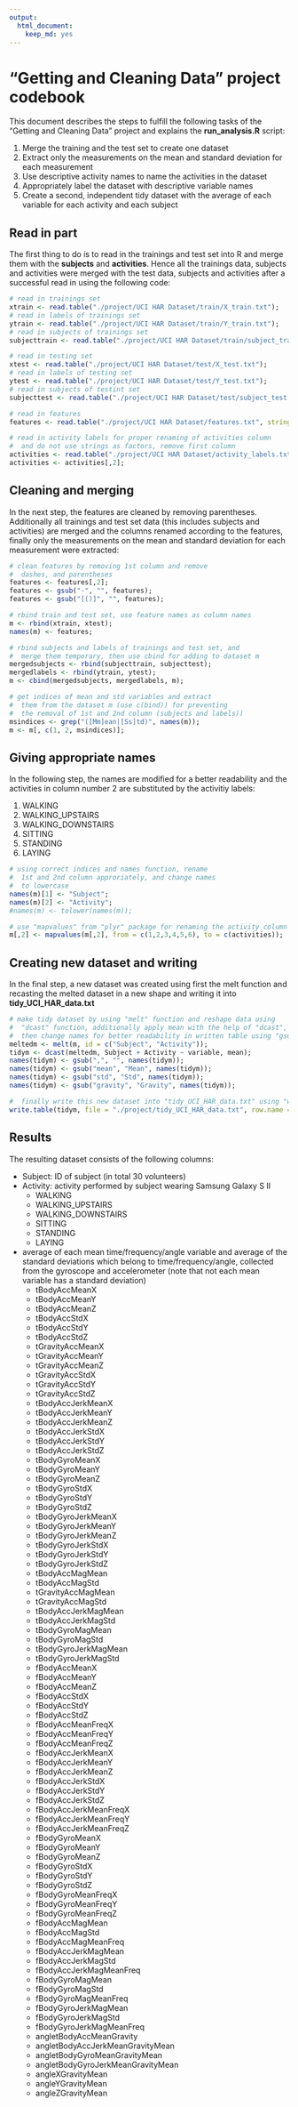 ```yaml
---
output:
  html_document:
    keep_md: yes
---
```

"Getting and Cleaning Data" project codebook
===

This document describes the steps to fulfill the following tasks of the "Getting and Cleaning Data" project and explains the **run_analysis.R** script:

1. Merge the training and the test set to create one dataset
2. Extract only the measurements on the mean and standard deviation for each measurement
3. Use descriptive activity names to name the activities in the dataset
4. Appropriately label the dataset with descriptive variable names
5. Create a second, independent tidy dataset with the average of each variable for each activity and each subject

## Read in part

The first thing to do is to read in the trainings and test set into R and merge them with the **subjects** and **activities**. Hence all the trainings data, subjects and activities were merged with the test data, subjects and activities after a successful read in using the following code:

```r
# read in trainings set
xtrain <- read.table("./project/UCI HAR Dataset/train/X_train.txt");
# read in labels of trainings set
ytrain <- read.table("./project/UCI HAR Dataset/train/Y_train.txt");
# read in subjects of trainings set
subjecttrain <- read.table("./project/UCI HAR Dataset/train/subject_train.txt");

# read in testing set
xtest <- read.table("./project/UCI HAR Dataset/test/X_test.txt");
# read in labels of testing set
ytest <- read.table("./project/UCI HAR Dataset/test/Y_test.txt");
# read in subjects of testint set
subjecttest <- read.table("./project/UCI HAR Dataset/test/subject_test.txt");

# read in features
features <- read.table("./project/UCI HAR Dataset/features.txt", stringsAsFactors = F);

# read in activity labels for proper renaming of activities column
#  and do not use strings as factors, remove first column
activities <- read.table("./project/UCI HAR Dataset/activity_labels.txt", stringsAsFactors = F);
activities <- activities[,2];
```

## Cleaning and merging

In the next step, the features are cleaned by removing parentheses. Additionally all trainings and test set data (this includes subjects and activities) are merged and the columns renamed according to the features, finally only the measurements on the mean and standard deviation for each measurement were extracted:

```r
# clean features by removing 1st column and remove 
#  dashes, and parentheses
features <- features[,2];
features <- gsub("-", "", features);
features <- gsub("[()]", "", features);

# rbind train and test set, use feature names as column names
m <- rbind(xtrain, xtest);
names(m) <- features;

# rbind subjects and labels of trainings and test set, and
#  merge them temporary, then use cbind for adding to dataset m
mergedsubjects <- rbind(subjecttrain, subjecttest);
mergedlabels <- rbind(ytrain, ytest);
m <- cbind(mergedsubjects, mergedlabels, m);

# get indices of mean and std variables and extract
#  them from the dataset m (use c(bind)) for preventing
#  the removal of 1st and 2nd column (subjects and labels))
msindices <- grep("([Mm]ean|[Ss]td)", names(m));
m <- m[, c(1, 2, msindices)];
```

## Giving appropriate names

In the following step, the names are modified for a better readability and the activities in column number 2 are substituted by the activitiy labels:

1. WALKING  
2. WALKING_UPSTAIRS  
3. WALKING_DOWNSTAIRS  
4. SITTING  
5. STANDING  
6. LAYING  

```r
# using correct indices and names function, rename
#  1st and 2nd column approriately, and change names
#  to lowercase
names(m)[1] <- "Subject";
names(m)[2] <- "Activity";
#names(m) <- tolower(names(m));

# use "mapvalues" from "plyr" package for renaming the activity column
m[,2] <- mapvalues(m[,2], from = c(1,2,3,4,5,6), to = c(activities));
```


## Creating new dataset and writing

In the final step, a new dataset was created using first the melt function and recasting the melted dataset in a new shape and writing it into **tidy_UCI_HAR_data.txt**

```r
# make tidy dataset by using "melt" function and reshape data using
#  "dcast" function, additionally apply mean with the help of "dcast",
#  then change names for better readability in written table using "gsub"
meltedm <- melt(m, id = c("Subject", "Activity"));
tidym <- dcast(meltedm, Subject + Activity ~ variable, mean);
names(tidym) <- gsub(",", "", names(tidym));
names(tidym) <- gsub("mean", "Mean", names(tidym));
names(tidym) <- gsub("std", "Std", names(tidym));
names(tidym) <- gsub("gravity", "Gravity", names(tidym));

#  finally write this new dataset into "tidy_UCI_HAR_data.txt" using "write.table"
write.table(tidym, file = "./project/tidy_UCI_HAR_data.txt", row.name = F);
```

## Results

The resulting dataset consists of the following columns:

* Subject: ID of subject (in total 30 volunteers)
* Activity: activity performed by subject wearing Samsung Galaxy S II 
    + WALKING  
    + WALKING_UPSTAIRS  
    + WALKING_DOWNSTAIRS  
    + SITTING  
    + STANDING  
    + LAYING  
* average of each mean time/frequency/angle variable and average of the standard deviations which belong to time/frequency/angle, collected from the gyroscope and accelerometer (note that not each mean variable has a standard deviation)
    + tBodyAccMeanX
    + tBodyAccMeanY
    + tBodyAccMeanZ
    + tBodyAccStdX
    + tBodyAccStdY
    + tBodyAccStdZ
    + tGravityAccMeanX
    + tGravityAccMeanY
    + tGravityAccMeanZ
    + tGravityAccStdX
    + tGravityAccStdY
    + tGravityAccStdZ
    + tBodyAccJerkMeanX
    + tBodyAccJerkMeanY
    + tBodyAccJerkMeanZ
    + tBodyAccJerkStdX
    + tBodyAccJerkStdY
    + tBodyAccJerkStdZ
    + tBodyGyroMeanX
    + tBodyGyroMeanY
    + tBodyGyroMeanZ
    + tBodyGyroStdX
    + tBodyGyroStdY
    + tBodyGyroStdZ
    + tBodyGyroJerkMeanX
    + tBodyGyroJerkMeanY
    + tBodyGyroJerkMeanZ
    + tBodyGyroJerkStdX
    + tBodyGyroJerkStdY
    + tBodyGyroJerkStdZ
    + tBodyAccMagMean
    + tBodyAccMagStd
    + tGravityAccMagMean
    + tGravityAccMagStd
    + tBodyAccJerkMagMean
    + tBodyAccJerkMagStd
    + tBodyGyroMagMean
    + tBodyGyroMagStd
    + tBodyGyroJerkMagMean
    + tBodyGyroJerkMagStd
    + fBodyAccMeanX
    + fBodyAccMeanY
    + fBodyAccMeanZ
    + fBodyAccStdX
    + fBodyAccStdY
    + fBodyAccStdZ
    + fBodyAccMeanFreqX
    + fBodyAccMeanFreqY
    + fBodyAccMeanFreqZ
    + fBodyAccJerkMeanX
    + fBodyAccJerkMeanY
    + fBodyAccJerkMeanZ
    + fBodyAccJerkStdX
    + fBodyAccJerkStdY
    + fBodyAccJerkStdZ
    + fBodyAccJerkMeanFreqX
    + fBodyAccJerkMeanFreqY
    + fBodyAccJerkMeanFreqZ
    + fBodyGyroMeanX
    + fBodyGyroMeanY
    + fBodyGyroMeanZ
    + fBodyGyroStdX
    + fBodyGyroStdY
    + fBodyGyroStdZ
    + fBodyGyroMeanFreqX
    + fBodyGyroMeanFreqY
    + fBodyGyroMeanFreqZ
    + fBodyAccMagMean
    + fBodyAccMagStd
    + fBodyAccMagMeanFreq
    + fBodyAccJerkMagMean
    + fBodyAccJerkMagStd
    + fBodyAccJerkMagMeanFreq
    + fBodyGyroMagMean
    + fBodyGyroMagStd
    + fBodyGyroMagMeanFreq
    + fBodyGyroJerkMagMean
    + fBodyGyroJerkMagStd
    + fBodyGyroJerkMagMeanFreq
    + angletBodyAccMeanGravity
    + angletBodyAccJerkMeanGravityMean
    + angletBodyGyroMeanGravityMean
    + angletBodyGyroJerkMeanGravityMean
    + angleXGravityMean
    + angleYGravityMean
    + angleZGravityMean